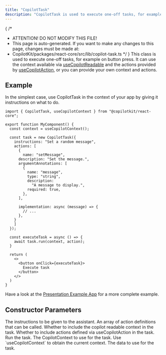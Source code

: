 ```yaml
---
title: "CopilotTask"
description: "CopilotTask is used to execute one-off tasks, for example on button click."
---
```


{
 /*
  * ATTENTION! DO NOT MODIFY THIS FILE!
  * This page is auto-generated. If you want to make any changes to this page, changes must be made at:
  * CopilotKit/packages/react-core/src/lib/copilot-task.ts
  */
}
This class is used to execute one-off tasks, for example on button press. It can use the context available via [useCopilotReadable](/reference/hooks/useCopilotReadable) and the actions provided by [useCopilotAction](/reference/hooks/useCopilotAction), or you can provide your own context and actions.
 
## Example
In the simplest case, use CopilotTask in the context of your app by giving it instructions on what to do.
 
```tsx
import { CopilotTask, useCopilotContext } from "@copilotkit/react-core";
 
export function MyComponent() {
  const context = useCopilotContext();
 
  const task = new CopilotTask({
    instructions: "Set a random message",
    actions: [
      {
        name: "setMessage",
      description: "Set the message.",
      argumentAnnotations: [
        {
          name: "message",
          type: "string",
          description:
            "A message to display.",
          required: true,
        },
      ],
 
      implementation: async (message) => {
        // ...
      },
    }
    ]
  });
 
  const executeTask = async () => {
    await task.run(context, action);
  }
 
  return (
    <>
      <button onClick={executeTask}>
        Execute task
      </button>
    </>
  )
}
```
 
Have a look at the [Presentation Example App](https://github.com/CopilotKit/CopilotKit/blob/main/CopilotKit/examples/next-openai/src/app/presentation/page.tsx) for a more complete example.

## Constructor Parameters

<PropertyReference name="instructions" type="string" required > 
The instructions to be given to the assistant.
</PropertyReference>

<PropertyReference name="actions" type="FrontendAction<any>[]"  > 
An array of action definitions that can be called.
</PropertyReference>

<PropertyReference name="includeCopilotReadable" type="boolean"  > 
Whether to include the copilot readable context in the task.
</PropertyReference>

<PropertyReference name="includeCopilotActions" type="boolean"  > 
Whether to include actions defined via useCopilotAction in the task.
</PropertyReference>

<PropertyReference name="run" type="context: CopilotContextParams, data?: T">
Run the task.

  <PropertyReference name="context" type="CopilotContextParams" required>
  The CopilotContext to use for the task. Use `useCopilotContext` to obtain the current context.
  </PropertyReference>

  <PropertyReference name="data" type="T" >
  The data to use for the task.
  </PropertyReference>

</PropertyReference>

